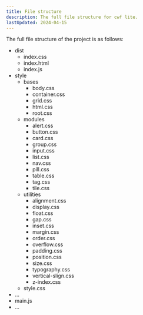 ```yaml
---
title: File structure
description: The full file structure for cwf lite.
lastUpdated: 2024-04-15
---
```



The full file structure of the project is as follows:

<FileTree>

- dist
  - index.css
  - index.html
  - index.js
- style
  - bases
    - body.css
    - container.css
    - grid.css
    - html.css
    - root.css
  - modules
    - alert.css
    - button.css
    - card.css
    - group.css
    - input.css
    - list.css
    - nav.css
    - pill.css
    - table.css
    - tag.css
    - tile.css
  - utilities
    - alignment.css
    - display.css
    - float.css
    - gap.css
    - inset.css
    - margin.css
    - order.css
    - overflow.css
    - padding.css
    - position.css
    - size.css
    - typography.css
    - vertical-slign.css
    - z-index.css
  - style.css
- ...
- main.js
- ...

</FileTree>
